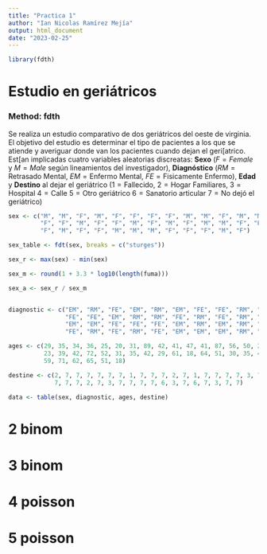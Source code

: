```yaml
---
title: "Practica 1"
author: "Ian Nicolas Ramírez Mejía"
output: html_document
date: "2023-02-25"
---
```


```r
library(fdth)
```

# Estudio en geriátricos
### Method: fdth

Se realiza un estudio comparativo de dos geriátricos del oeste de virginia. El
objetivo del estudio es determinar el tipo de pacientes a los que se atiende y
averiguar donde van los pacientes cuando dejan el geri[atrico. Est[an
implicadas cuatro variables aleatorias discreatas: **Sexo** ($F=Female$ y $M=Male$
según lineamientos del investigador), **Diagnóstico** ($RM=\text{Retrasado Mental}$,
$EM=\text{Enfermo Mental}$, $FE=\text{Fisicamente Enfermo}$), **Edad** y
**Destino** al dejar el geriátrico ($1=\text{Fallecido}$, $2=\text{Hogar
Familiares}$, $3=\text{Hospital}$ $4=\text{Calle}$ $5=\text{Otro geriátrico}$
$6=\text{Sanatorio articular}$ $7=\text{No dejó el geriátrico}$)

```r
sex <- c("M", "M", "F", "M", "F", "F", "F", "F", "M", "M", "F", "M", "M", "F",
         "F", "F", "M", "F", "F", "M", "F", "M", "F", "M", "M", "F", "F", "F",
         "F", "M", "F", "F", "M", "M", "M", "F", "F", "F", "M", "F")

sex_table <- fdt(sex, breaks = c("sturges"))

sex_r <- max(sex) - min(sex)

sex_m <- round(1 + 3.3 * log10(length(fuma)))

sex_a <- sex_r / sex_m


diagnostic <- c("EM", "RM", "FE", "EM", "RM", "EM", "FE", "FE", "RM", "EM",
                "FE", "FE", "EM", "RM", "RM", "FE", "RM", "FE", "RM", "FE",
                "EM", "EM", "FE", "FE", "FE", "EM", "RM", "EM", "RM", "FE",
                "FE", "RM", "FE", "RM", "FE", "EM", "EM", "EM", "RM", "RM")

ages <- c(29, 35, 34, 36, 25, 20, 31, 89, 42, 41, 47, 41, 87, 56, 50, 28, 35,
          23, 39, 42, 72, 52, 31, 35, 42, 29, 61, 18, 64, 51, 30, 35, 40, 76,
          59, 71, 62, 65, 51, 18)

destine <- c(2, 7, 7, 7, 7, 7, 7, 1, 7, 7, 7, 2, 7, 1, 7, 7, 7, 7, 3, 7, 6, 7,
             7, 7, 7, 2, 7, 3, 7, 7, 7, 7, 6, 3, 7, 6, 7, 3, 7, 7)

data <- table(sex, diagnostic, ages, destine)
```




# 2 binom
# 3 binom
# 4 poisson
# 5 poisson
